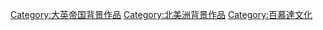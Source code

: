 [[Category:大英帝国背景作品|Category:大英帝国背景作品]]
[[Category:北美洲背景作品|Category:北美洲背景作品]]
[[Category:百慕達文化|Category:百慕達文化]]